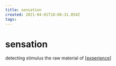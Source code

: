 ```yaml
---
title: sensation
created: 2021-04-01T18:08:31.054Z
tags:
---
```


# sensation

detecting stimulus
the raw material of [[experience]]

[//begin]: # "Autogenerated link references for markdown compatibility"
[experience]: ../experience "experience"
[//end]: # "Autogenerated link references"